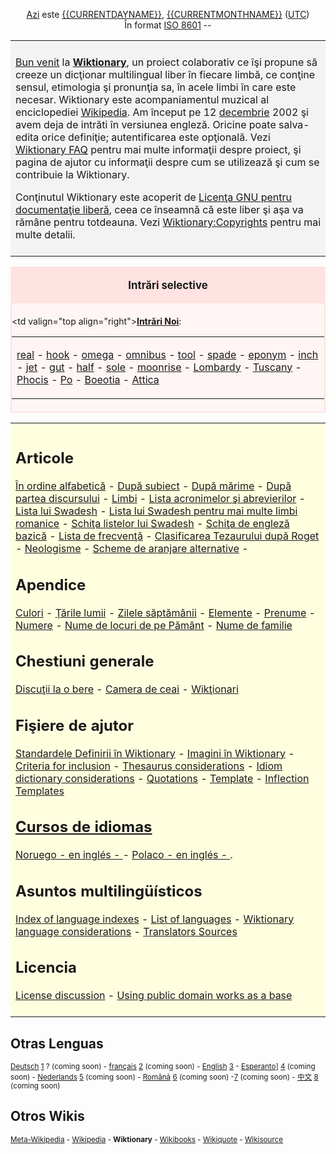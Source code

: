 <center>
[[Today|Azi]] este [[{{CURRENTDAYNAME}}]], {{CURRENTDAY}} [[{{CURRENTMONTHNAME}}]] {{CURRENTYEAR}} ([[UTC]])<br>În format [[w:ISO 8601|ISO 8601]] {{CURRENTYEAR}}-{{CURRENTMONTH}}-{{CURRENTDAY}}<br>
</center>

<table> <tr> <td align="left" valign="top" style="background:#f3f3f3; padding:8px">

[[Wictionary:Bun venit|Bun venit]] la '''[[Wiktionary]]''', un proiect colaborativ ce îşi propune să creeze un dicţionar multilingual liber în fiecare limbă, ce conţine sensul, etimologia şi pronunţia sa, în acele limbi în care este necesar. Wiktionary este acompaniamentul muzical al enciclopediei [http://www.wikipedia.org Wikipedia]. Am început pe 12 [[december|decembrie]] 2002 şi avem deja {{NUMBEROFARTICLES}} de intrăti în versiunea engleză. Oricine poate salva-edita orice definiţie; autentificarea este opţională. Vezi [[Wiktionary:FAQ|Wiktionary FAQ]] pentru mai multe informaţii despre proiect, şi pagina de ajutor cu informaţii despre cum se utilizează şi cum se contribuie la Wiktionary.   

Conţinutul Wiktionary este acoperit de [[wikipedia:ro:GNU_FDL|Licenţa GNU pentru documentaţie liberă]], ceea ce înseamnă că este liber şi aşa va rămâne pentru totdeauna. Vezi [[Wiktionary:Copyrights]] pentru mai multe detalii.

</td></tr></table>

<!-- Orice lucru adăugat acestei pagini VA TREBUI ADAPTAT la un ecran de  800x600  -->

<div style="clear: both; border: 2px solid #ffe2e2; margin: 0em; background-color: #fff5f5; padding-bottom 0.5em;">
<div style="background: #ffe2e2; padding-top: 0.1em; padding-bottom: 0.1em; text-align: center; font-size: larger; width: 100%">'''Intrări selective'''</div>
<div style="padding-top: 0.4em; padding-bottom: 0.3em;"><table border=0 align="center" cellpadding="0" cellspacing="0"><tr>
<td valign="top align="right">'''[[Special:Newpages|Intrări Noi]]''':&nbsp;</td><td> 

<!-- adaugă articolele noi la început şi ştergele pentru fiecare articol nou, pe unul de la sfârşit  -->

[[real]] - [[hook]] - [[omega]] - [[omnibus]] - [[tool]] - [[spade]] - [[eponym]] - [[inch]] - [[jet]] - [[gut]] - [[half]] - [[sole]] - [[moonrise]] - [[Lombardy]] - [[Tuscany]] - [[Phocis]] - [[Po]] - [[Boeotia]] - [[Attica]]

</td></tr></table> </div></div>

<table> <tr> <td align="left" valign="top" style="background:#FFFFE0; padding:8px">

== Articole ==
[[By Alphabetical Order|În ordine alfabetică]] - 
[[Wiktionary:By topic|După subiect]] -
[[Wiktionary:By word length (longest)|După mărime]] -
[[Wiktionary:By part of speech|După partea discursului]] - 
[[Wiktionary:Idioms|Limbi]] - 
[[Wiktionary:List of acronyms and abbreviations|Lista acronimelor şi abrevierilor]] -
[[Swadesh List|Lista lui Swadesh]] - 
[[Swadesh lists for further Romance languages|Lista lui Swadesh pentru mai multe limbi romanice]] - 
[[Wiktionary:Swadesh_template|Schiţa listelor lui Swadesh]] - 
[[Wiktionary:Basic_English_template|Schiţa de engleză bazică]] - 
[[Wiktionary:Frequency lists|Lista de frecvenţă]] - 
[[Wiktionary:Roget_Thesaurus_Classfication|Clasificarea Tezaurului după Roget]] - 
[[Wiktionary:Neologisms|Neologisme]] - [[Scheme de aranjare alternative]] -

== Apendice ==
[[Wiktionary Appendix:Colours|Culori]] -
[[Wiktionary Appendix:Countries of the world|Ţările lumii]] - 
[[Wiktionary Appendix:Days of the Week|Zilele săptămânii]] - 
[[Wiktionary Appendix:Elements|Elemente]] - 
[[Wiktionary Appendix:First names|Prenume]] - 
[[Wiktionary Appendix:Numbers|Numere]] - 
[[Wiktionary Appendix:Place Names|Nume de locuri de pe Pământ]] - 
[[Wiktionary Appendix:Surnames|Nume de familie]]

== Chestiuni generale ==
[[Wiktionary:Beer parlour|Discuţii la o bere]] -
[[Wiktionary:Tea room|Camera de ceai]] - 
[[Wiktionary:Wiktionarians|Wikţionari]]

== Fişiere de ajutor ==
[[Wiktionary:Wiktionary Definition Standards|Standardele Definirii în Wiktionary]] -
[[Wiktionary:Pictures in Wiktionary|Imagini în Wiktionary]] -
[[Wiktionary:Criteria for inclusion|Criteria for inclusion]] -
[[Wiktionary:Thesaurus considerations|Thesaurus considerations]] - 
[[Wiktionary:Idiom dictionary considerations|Idiom dictionary considerations]] -
[[Wiktionary:Quotations|Quotations]] -
[[Wiktionary:Template|Template]] - 
[[Wiktionary:Inflection Templates|Inflection Templates]]



== [http://wikibooks.org/ Cursos de idiomas] ==
[[Norwegian language|Noruego - en inglés - ]] - [[Polish language|Polaco - en inglés - ]].

== Asuntos multilingüísticos ==
[[Wiktionary:Index of language indexes|Index of language indexes]] -
[[Wiktionary:List of languages|List of languages]] -
[[Wiktionary:Wiktionary language considerations|Wiktionary language considerations]] -
[[Wiktionary:Translators Sources|Translators Sources]]

== Licencia ==
[[Wiktionary:License discussion|License discussion]] -
[[Wiktionary:Using public domain works as a base|Using public domain works as a base]]

</td></tr></table>

==Otras Lenguas==
<small>[[Hauptseite|Deutsch]]  [http://de.wiktionary.org] ?  (coming soon) - [[Accueil|fran&ccedil;ais]] [http://fr.wiktionary.org] (coming soon) - [[English]] [http://www.wiktionary.org]  - 
[[Cxefpagxo|Esperanto]]] [http://eo.wiktionary.org] (coming soon) -
[[onthaalpagina|Nederlands]] [http://nl.wiktionary.org] (coming soon) - [[Pagina principală|Română]] [http://ro.wiktionary.org] (coming soon) -[http://vi.wiktionary.org] (coming soon) - [[首页|中文]] [http://zh.wiktionary.org] (coming soon)</small>
==Otros Wikis==
<small>[http://meta.wikipedia.org Meta-Wikipedia] - [http://wikipedia.org Wikipedia] - '''Wiktionary''' - [http://wikibooks.org Wikibooks] - [http://wikiquote.org Wikiquote] - [http://sources.wikipedia.org Wikisource]</small>